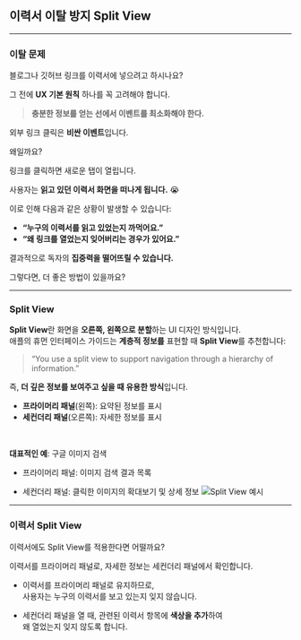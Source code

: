## 이력서 이탈 방지 Split View

---

### 이탈 문제

블로그나 깃허브 링크를 이력서에 넣으려고 하시나요?

그 전에 **UX 기본 원칙** 하나를 꼭 고려해야 합니다.

> **충분한 정보를 얻는 선에서 이벤트를 최소화해야 한다.**

외부 링크 클릭은 **비싼 이벤트**입니다.

왜일까요?

링크를 클릭하면 새로운 탭이 열립니다.

사용자는 **읽고 있던 이력서 화면을 떠나게 됩니다.** 😭

이로 인해 다음과 같은 상황이 발생할 수 있습니다:

- **“누구의 이력서를 읽고 있었는지 까먹어요.”**
- **“왜 링크를 열었는지 잊어버리는 경우가 있어요.”**

결과적으로 독자의 **집중력을 떨어뜨릴 수 있습니다.**

그렇다면, 더 좋은 방법이 있을까요?

---

### Split View

**Split View**란 화면을 **오른쪽, 왼쪽으로 분할**하는 UI 디자인 방식입니다.  
애플의 휴먼 인터페이스 가이드는 **계층적 정보를** 표현할 때 **Split View**를 추천합니다:

> “You use a split view to support navigation through a hierarchy of information.”

즉, **더 깊은 정보를 보여주고 싶을 때 유용한 방식**입니다.

- **프라이머리 패널**(왼쪽): 요약된 정보를 표시
- **세컨더리 패널**(오른쪽): 자세한 정보를 표시

<br />

**대표적인 예**: 구글 이미지 검색

- 프라이머리 패널: 이미지 검색 결과 목록

- 세컨더리 패널: 클릭한 이미지의 확대보기 및 상세 정보
![Split View 예시](/images/split-view-google.png)


---

### 이력서 Split View

이력서에도 Split View를 적용한다면 어떨까요?

이력서를 프라이머리 패널로, 자세한 정보는 세컨더리 패널에서 확인합니다.

- 이력서를 프라이머리 패널로 유지하므로,  
  사용자는 누구의 이력서를 보고 있는지 잊지 않습니다.

- 세컨더리 패널을 열 때, 관련된 이력서 항목에 **색상을 추가**하여  
  왜 열었는지 잊지 않도록 합니다.
